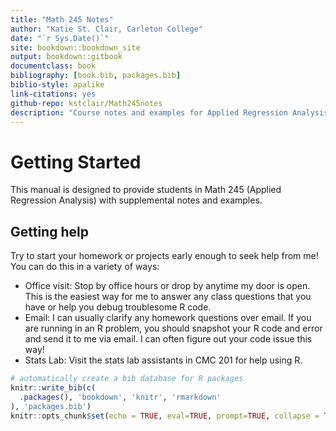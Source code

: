 ```yaml
--- 
title: "Math 245 Notes"
author: "Katie St. Clair, Carleton College"
date: "`r Sys.Date()`"
site: bookdown::bookdown_site
output: bookdown::gitbook
documentclass: book
bibliography: [book.bib, packages.bib]
biblio-style: apalike
link-citations: yes
github-repo: kstclair/Math245notes
description: "Course notes and examples for Applied Regression Analysis"
---
```


# Getting Started {-#Getting-Started}


This manual is designed to provide students in Math 245 (Applied Regression Analysis) with supplemental notes and examples. 

## Getting help {-}

Try to start your homework or projects early enough to seek help from me! You can do this in a variety of ways:

- Office visit: Stop by office hours or drop by anytime my door is open. This is the easiest way for me to answer any class questions that you have or help you debug troublesome R code.
- Email: I can usually clarify any homework questions over email. If you are running in an R problem, you should snapshot your R code and error and send it to me via email. I can often figure out your code issue this way!
- Stats Lab: Visit the stats lab assistants in CMC 201 for help using R.

```r
# automatically create a bib database for R packages
knitr::write_bib(c(
  .packages(), 'bookdown', 'knitr', 'rmarkdown'
), 'packages.bib')
knitr::opts_chunk$set(echo = TRUE, eval=TRUE, prompt=TRUE, collapse = TRUE, message = FALSE, warning = FALSE)
```


